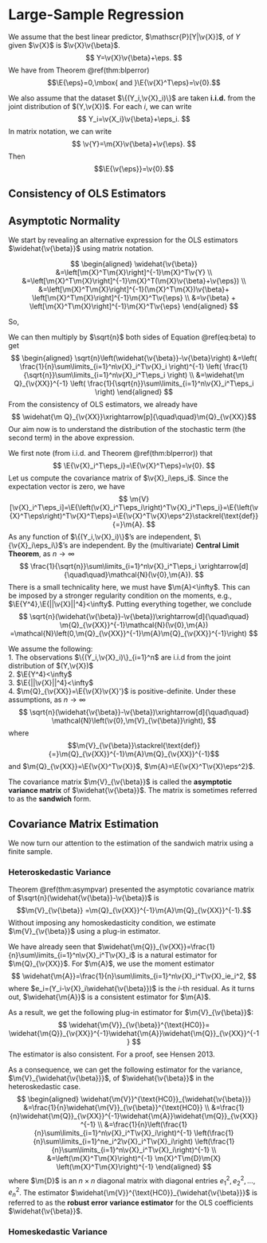 # Large-Sample Regression

We assume that the best linear predictor, $\mathscr{P}[Y|\v{X}]$, of $Y$ given $\v{X}$ is $\v{X}\v{\beta}$.
$$
Y=\v{X}\v{\beta}+\eps.
$$
We have from Theorem \@ref(thm:blperror)
$$\E{\eps}=0,\mbox{ and }\E{\v{X}^T\eps}=\v{0}.$$

We also assume that the dataset $\{(Y_i,\v{X}_i)\}$ are taken **i.i.d.** from the joint distribution of $(Y,\v{X})$. For each $i$, we can write
$$
Y_i=\v{X_i}\v{\beta}+\eps_i.
$$
In matrix notation, we can write
$$
\v{Y}=\m{X}\v{\beta}+\v{\eps}.
$$
Then
$$\E{\v{\eps}}=\v{0}.$$

## Consistency of OLS Estimators

## Asymptotic Normality
We start by revealing an alternative expression for the OLS estimators $\widehat{\v{\beta}}$ using matrix notation.

$$
\begin{aligned}
\widehat{\v{\beta}}
&=\left[\m{X}^T\m{X}\right]^{-1}\m{X}^T\v{Y} \\
&=\left[\m{X}^T\m{X}\right]^{-1}\m{X}^T(\m{X}\v{\beta}+\v{\eps}) \\
&=\left[\m{X}^T\m{X}\right]^{-1}(\m{X}^T\m{X})\v{\beta}+
\left[\m{X}^T\m{X}\right]^{-1}\m{X}^T\v{\eps} \\
&=\v{\beta} + \left[\m{X}^T\m{X}\right]^{-1}\m{X}^T\v{\eps}
\end{aligned}
$$

So,
\begin{equation}
\widehat{\v{\beta}}-\v{\beta} = \left[\m{X}^T\m{X}\right]^{-1}\m{X}^T\v{\eps}
(\#eq:beta)
\end{equation}

We can then multiply by $\sqrt{n}$ both sides of Equation \@ref(eq:beta) to get
$$
\begin{aligned}
\sqrt{n}\left(\widehat{\v{\beta}}-\v{\beta}\right)
&=\left( \frac{1}{n}\sum\limits_{i=1}^n\v{X}_i^T\v{X}_i \right)^{-1}
\left( \frac{1}{\sqrt{n}}\sum\limits_{i=1}^n\v{X}_i^T\eps_i \right) \\
&=\widehat{\m Q}_{\v{XX}}^{-1}
\left( \frac{1}{\sqrt{n}}\sum\limits_{i=1}^n\v{X}_i^T\eps_i \right)
\end{aligned}
$$
From the consistency of OLS estimators, we already have 
$$ \widehat{\m Q}_{\v{XX}}\xrightarrow[p]{\quad\quad}\m{Q}_{\v{XX}}$$
Our aim now is to understand the distribution of the stochastic term (the second term) in the above expression.

We first note (from i.i.d. and Theorem \@ref(thm:blperror)) that 
$$
\E{\v{X}_i^T\eps_i}=\E{\v{X}^T\eps}=\v{0}.
$$
Let us compute the covariance matrix of $\v{X}_i\eps_i$. Since the expectation vector is zero, we have 
$$
\m{V}[\v{X}_i^T\eps_i]=\E{\left(\v{X}_i^T\eps_i\right)^T\v{X}_i^T\eps_i}=\E{\left(\v{X}^T\eps\right)^T\v{X}^T\eps}=\E{\v{X}^T\v{X}\eps^2}\stackrel{\text{def}}{=}\m{A}.
$$
As any function of $\{(Y_i,\v{X}_i)\}$'s are independent,  $\{\v{X}_i\eps_i\}$'s are independent. By the (multivariate) **Central Limit Theorem**, as $n\to\infty$
$$
\frac{1}{\sqrt{n}}\sum\limits_{i=1}^n\v{X}_i^T\eps_i
\xrightarrow[d]{\quad\quad}\mathcal{N}(\v{0},\m{A}).
$$
There is a small technicality here, we must have $\m{A}<\infty$. This can be imposed by a stronger regularity condition on the moments, e.g.,
$\E{Y^4},\E{||\v{X}||^4}<\infty$.
Putting everything together, we conclude
$$
\sqrt{n}(\widehat{\v{\beta}}-\v{\beta})\xrightarrow[d]{\quad\quad}
\m{Q}_{\v{XX}}^{-1}\mathcal{N}(\v{0},\m{A})
=\mathcal{N}\left(0,\m{Q}_{\v{XX}}^{-1}\m{A}\m{Q}_{\v{XX}}^{-1}\right)
$$

:::{.theorem #asympvar name="Asymptotic Distribution of OLS Estimators"}
We assume the following:  
1. The observations $\{(Y_i,\v{X}_i)\}_{i=1}^n$ are i.i.d from the joint
distribution of $(Y,\v{X})$  
2. $\E{Y^4}<\infty$  
3. $\E{||\v{X}||^4}<\infty$  
4. $\m{Q}_{\v{XX}}=\E{\v{X}\v{X}'}$ is positive-definite.
Under these assumptions, as $n\to\infty$
$$
\sqrt{n}(\widehat{\v{\beta}}-\v{\beta})\xrightarrow[d]{\quad\quad}
\mathcal{N}\left(\v{0},\m{V}_{\v{\beta}}\right),
$$
where 
$$\m{V}_{\v{\beta}}\stackrel{\text{def}}{=}\m{Q}_{\v{XX}}^{-1}\m{A}\m{Q}_{\v{XX}}^{-1}$$
and $\m{Q}_{\v{XX}}=\E{\v{X}^T\v{X}}$, $\m{A}=\E{\v{X}^T\v{X}\eps^2}$.
:::
The covariance matrix $\m{V}_{\v{\beta}}$ is called the **asymptotic variance matrix** of $\widehat{\v{\beta}}$. The matrix is sometimes referred to as the **sandwich** form.

## Covariance Matrix Estimation
We now turn our attention to the estimation of the sandwich matrix using a finite sample.

### Heteroskedastic Variance
Theorem \@ref(thm:asympvar) presented the asymptotic covariance matrix of
$\sqrt{n}(\widehat{\v{\beta}}-\v{\beta})$ is
$$\m{V}_{\v{\beta}}
=\m{Q}_{\v{XX}}^{-1}\m{A}\m{Q}_{\v{XX}}^{-1}.$$
Without imposing any homoskedasticity condition, we estimate $\m{V}_{\v{\beta}}$ using a plug-in estimator.

We have already seen that $\widehat{\m{Q}}_{\v{XX}}=\frac{1}{n}\sum\limits_{i=1}^n\v{X}_i^T\v{X}_i$ is a natural estimator for $\m{Q}_{\v{XX}}$. For $\m{A}$, we use the moment estimator
$$
\widehat{\m{A}}=\frac{1}{n}\sum\limits_{i=1}^n\v{X}_i^T\v{X}_ie_i^2,
$$
where $e_i=(Y_i-\v{X}_i\widehat{\v{\beta}})$ is the $i$-th residual. As it turns out, $\widehat{\m{A}}$ is a consistent estimator
for $\m{A}$.


As a result, we get the following plug-in estimator for $\m{V}_{\v{\beta}}$:
$$
\widehat{\m{V}}_{\v{\beta}}^{\text{HC0}}=
\widehat{\m{Q}}_{\v{XX}}^{-1}\widehat{\m{A}}\widehat{\m{Q}}_{\v{XX}}^{-1}
$$
The estimator is also consistent. For a proof, see Hensen 2013.

As a consequence, we can get the following estimator for the variance, $\m{V}_{\widehat{\v{\beta}}}$, of $\widehat{\v{\beta}}$ in the heteroskedastic case.
$$
\begin{aligned}
\widehat{\m{V}}^{\text{HC0}}_{\widehat{\v{\beta}}}
&=\frac{1}{n}\widehat{\m{V}}_{\v{\beta}}^{\text{HC0}} \\
&=\frac{1}{n}\widehat{\m{Q}}_{\v{XX}}^{-1}\widehat{\m{A}}\widehat{\m{Q}}_{\v{XX}}^{-1} \\
&=\frac{1}{n}\left(\frac{1}{n}\sum\limits_{i=1}^n\v{X}_i^T\v{X}_i\right)^{-1}
\left(\frac{1}{n}\sum\limits_{i=1}^ne_i^2\v{X}_i^T\v{X}_i\right)
\left(\frac{1}{n}\sum\limits_{i=1}^n\v{X}_i^T\v{X}_i\right)^{-1} \\
&=\left(\m{X}^T\m{X}\right)^{-1}
\m{X}^T\m{D}\m{X}
\left(\m{X}^T\m{X}\right)^{-1}
\end{aligned}
$$
where $\m{D}$ is an $n\times n$ diagonal matrix with diagonal entries $e_1^2,e_2^2,\ldots,e_n^2$.
The estimator $\widehat{\m{V}}^{\text{HC0}}_{\widehat{\v{\beta}}}$ is referred to as the **robust error variance estimator** for the OLS coefficients $\widehat{\v{\beta}}$.

### Homeskedastic Variance
